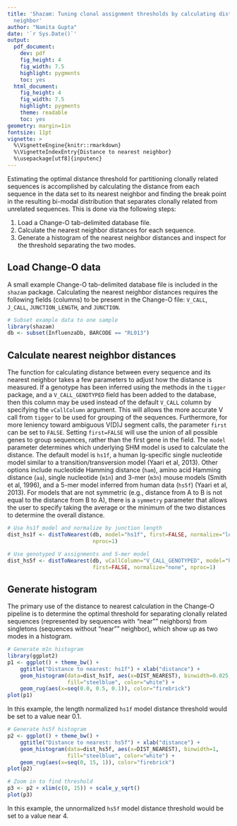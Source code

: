 ```yaml
---
title: 'Shazam: Tuning clonal assignment thresholds by calculating distance to nearest
  neighbor'
author: "Namita Gupta"
date: '`r Sys.Date()`'
output:
  pdf_document:
    dev: pdf
    fig_height: 4
    fig_width: 7.5
    highlight: pygments
    toc: yes
  html_document:
    fig_height: 4
    fig_width: 7.5
    highlight: pygments
    theme: readable
    toc: yes
geometry: margin=1in
fontsize: 11pt
vignette: >
  %\VignetteEngine{knitr::rmarkdown} 
  %\VignetteIndexEntry{Distance to nearest neighbor} 
  %\usepackage[utf8]{inputenc}
---
```


Estimating the optimal distance threshold for partitioning clonally related 
sequences is accomplished by calculating the distance from each sequence in the 
data set to its nearest neighbor and finding the break point in the resulting 
bi-modal distribution that separates clonally related from unrelated sequences. 
This is done via the following steps:

1. Load a Change-O tab-delimited database file.
2. Calculate the nearest neighbor distances for each sequence.
3. Generate a histogram of the nearest neighbor distances and inspect for the 
   threshold separating the two modes.

Load Change-O data
--------------------------------------------------------------------------------
A small example Change-O tab-delimited database file is included in the `shazam` 
package. Calculating the nearest neighbor distances requires the following 
fields (columns) to be present in the Change-O file: `V_CALL`, `J_CALL`, 
`JUNCTION_LENGTH`, and `JUNCTION`.

```r
# Subset example data to one sample
library(shazam)
db <- subset(InfluenzaDb, BARCODE == "RL013")
```

Calculate nearest neighbor distances
--------------------------------------------------------------------------------
The function for calculating distance between every sequence and its nearest
neighbor takes a few parameters to adjust how the distance is measured. If a 
genotype has been inferred using the methods in the `tigger` package, and a 
`V_CALL_GENOTYPED` field has been added to the database, then this column may be 
used instead of the default `V_CALL` column by specifying the `vCallColumn` 
argument. This will allows the more accurate V call from `tigger` to be used for 
grouping of the sequences. Furthermore, for more leniency toward ambiguous 
V(D)J segment calls, the parameter `first` can be set to `FALSE`. Setting 
`first=FALSE` will use the union of all possible genes to group sequences, rather 
than the first gene in the field. The `model` parameter determines which 
underlying SHM model is used to calculate the distance. The default model is 
`hs1f`, a human Ig-specific single nucleotide model similar to a 
transition/transversion model (Yaari et al, 2013). Other options 
include nucleotide Hamming distance (`ham`), amino acid Hamming distance (`aa`), 
single nucleotide (`m1n`) and 3-mer (`m3n`) mouse models (Smith et al, 1996), 
and a 5-mer model inferred from human data (`hs5f`) (Yaari et al, 2013).
For models that are not symmetric (e.g., distance from A to B is not equal to the
distance from B to A), there is a `symmetry` parameter that allows the user to 
specify taking the average or the minimum of the two distances to determine the
overall distance.

```r
# Use hs1f model and normalize by junction length
dist_hs1f <- distToNearest(db, model="hs1f", first=FALSE, normalize="length", 
                           nproc=1)

# Use genotyped V assignments and 5-mer model
dist_hs5f <- distToNearest(db, vCallColumn="V_CALL_GENOTYPED", model="hs5f", 
                           first=FALSE, normalize="none", nproc=1)
```

Generate histogram
--------------------------------------------------------------------------------
The primary use of the distance to nearest calculation in the Change-O pipeline 
is to determine the optimal threshold for separating clonally related sequences 
(represented by sequences with "near"" neighbors) from singletons (sequences 
without "near"" neighbor), which show up as two modes in a histogram.

```r
# Generate m1n histogram
library(ggplot2)
p1 <- ggplot() + theme_bw() + 
    ggtitle("Distance to nearest: hs1f") + xlab("distance") +
    geom_histogram(data=dist_hs1f, aes(x=DIST_NEAREST), binwidth=0.025, 
                   fill="steelblue", color="white") +
    geom_rug(aes(x=seq(0.0, 0.5, 0.1)), color="firebrick")
plot(p1)
```

In this example, the length normalized `hs1f` model distance threshold would be 
set to a value near 0.1.

```r
# Generate hs5f histogram
p2 <- ggplot() + theme_bw() + 
    ggtitle("Distance to nearest: hs5f") + xlab("distance") +
    geom_histogram(data=dist_hs5f, aes(x=DIST_NEAREST), binwidth=1, 
                   fill="steelblue", color="white") +
    geom_rug(aes(x=seq(0, 15, 1)), color="firebrick")
plot(p2)

# Zoom in to find threshold
p3 <- p2 + xlim(c(0, 15)) + scale_y_sqrt()
plot(p3)
```

In this example, the unnormalized `hs5f` model distance threshold would be 
set to a value near 4.
